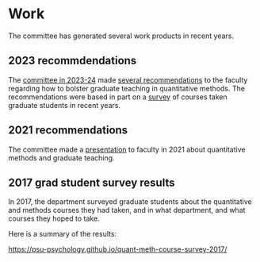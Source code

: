 # Work

The committee has generated several work products in recent years.

## 2023 recommdendations

The [committee in 2023-24](index.qmd#2023-24-members) made [several recommendations](pdf/quant-methods-committee-recs-2023-11-01.pdf) to the faculty regarding how to bolster graduate teaching in quantitative methods.
The recommendations were based in part on a [survey](2023-fall-grad-survey.qmd) of courses taken graduate students in recent years.

## 2021 recommendations

The committee made a [presentation](https://psu-psychology.github.io/2021-11-18-fac-mtg-quant-meth/) to faculty in 2021 about quantitative methods and graduate teaching.

## 2017 grad student survey results

In 2017, the department surveyed graduate students about the quantitative and methods courses they had taken, and in what department, and what courses they hoped to take.

Here is a summary of the results:

<https://psu-psychology.github.io/quant-meth-course-survey-2017/>
